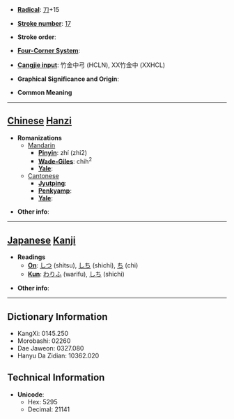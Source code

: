 * '''[[Wiktionary:Chinese radical index| Radical]]''': [[Wiktionary:Chinese radical index 刀|刀]]+15

* '''[[Wiktionary:Chinese total strokes index|Stroke number]]''': [[Wiktionary:Chinese total strokes index 17|17]]

* '''Stroke order''': 

* '''[[Wiktionary:Chinese four corner index|Four-Corner System]]''': 

* '''[[Wiktionary:Chinese Cangjie index|Cangjie input]]''': 竹金中弓 (HCLN), XX竹金中 (XXHCL)

* '''Graphical Significance and Origin''': 

* '''Common Meaning'''

----

== [[Chinese]] [[Hanzi]] ==

* '''Romanizations'''
** [[Mandarin]]
*** '''[[Pinyin]]''': zhí (zhi2)
*** '''[[Wade-Giles]]''': chih<sup>2</sup>
*** '''[[Yale]]''': 
**[[Cantonese]]
***'''[[Jyutping]]''':
***'''[[Penkyamp]]''': 
***'''[[Yale]]''': 

* '''Other info''': 

----

== [[Japanese]] [[Kanji]] ==

* '''Readings'''
** '''[[On]]''': [[しつ]] (shitsu), [[しち]] (shichi), [[ち]] (chi)
** '''[[Kun]]''': [[わりふ]] (warifu), [[しち]] (shichi)

* '''Other info''':  

----

== Dictionary Information ==

* KangXi: 0145.250
* Morobashi: 02260
* Dae Jaweon: 0327.080
* Hanyu Da Zidian: 10362.020

== Technical Information ==

* '''Unicode''':
** Hex: 5295
** Decimal: 21141